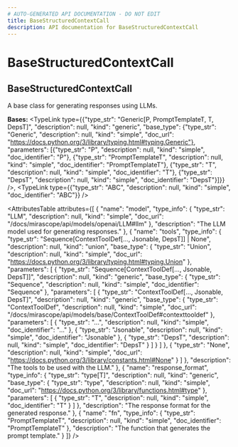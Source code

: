 ```yaml
---
# AUTO-GENERATED API DOCUMENTATION - DO NOT EDIT
title: BaseStructuredContextCall
description: API documentation for BaseStructuredContextCall
---
```


# BaseStructuredContextCall

## <ApiType type="Class" path="calls/base_structured_context_call/BaseStructuredContextCall" symbolName="BaseStructuredContextCall" /> BaseStructuredContextCall

A base class for generating responses using LLMs.

**Bases:** 
<TypeLink type={{"type_str": "Generic[P, PromptTemplateT, T, DepsT]", "description": null, "kind": "generic", "base_type": {"type_str": "Generic", "description": null, "kind": "simple", "doc_url": "https://docs.python.org/3/library/typing.html#typing.Generic"}, "parameters": [{"type_str": "P", "description": null, "kind": "simple", "doc_identifier": "P"}, {"type_str": "PromptTemplateT", "description": null, "kind": "simple", "doc_identifier": "PromptTemplateT"}, {"type_str": "T", "description": null, "kind": "simple", "doc_identifier": "T"}, {"type_str": "DepsT", "description": null, "kind": "simple", "doc_identifier": "DepsT"}]}} />, <TypeLink type={{"type_str": "ABC", "description": null, "kind": "simple", "doc_identifier": "ABC"}} />

<AttributesTable
  attributes={[
  {
    "name": "model",
    "type_info": {
      "type_str": "LLM",
      "description": null,
      "kind": "simple",
      "doc_url": "/docs/mirascope/api/models/openai/LLM#llm"
    },
    "description": "The LLM model used for generating responses."
  },
  {
    "name": "tools",
    "type_info": {
      "type_str": "Sequence[ContextToolDef[..., Jsonable, DepsT]] | None",
      "description": null,
      "kind": "union",
      "base_type": {
        "type_str": "Union",
        "description": null,
        "kind": "simple",
        "doc_url": "https://docs.python.org/3/library/typing.html#typing.Union"
      },
      "parameters": [
        {
          "type_str": "Sequence[ContextToolDef[..., Jsonable, DepsT]]",
          "description": null,
          "kind": "generic",
          "base_type": {
            "type_str": "Sequence",
            "description": null,
            "kind": "simple",
            "doc_identifier": "Sequence"
          },
          "parameters": [
            {
              "type_str": "ContextToolDef[..., Jsonable, DepsT]",
              "description": null,
              "kind": "generic",
              "base_type": {
                "type_str": "ContextToolDef",
                "description": null,
                "kind": "simple",
                "doc_url": "/docs/mirascope/api/models/base/ContextToolDef#contexttooldef"
              },
              "parameters": [
                {
                  "type_str": "...",
                  "description": null,
                  "kind": "simple",
                  "doc_identifier": "..."
                },
                {
                  "type_str": "Jsonable",
                  "description": null,
                  "kind": "simple",
                  "doc_identifier": "Jsonable"
                },
                {
                  "type_str": "DepsT",
                  "description": null,
                  "kind": "simple",
                  "doc_identifier": "DepsT"
                }
              ]
            }
          ]
        },
        {
          "type_str": "None",
          "description": null,
          "kind": "simple",
          "doc_url": "https://docs.python.org/3/library/constants.html#None"
        }
      ]
    },
    "description": "The tools to be used with the LLM."
  },
  {
    "name": "response_format",
    "type_info": {
      "type_str": "type[T]",
      "description": null,
      "kind": "generic",
      "base_type": {
        "type_str": "type",
        "description": null,
        "kind": "simple",
        "doc_url": "https://docs.python.org/3/library/functions.html#type"
      },
      "parameters": [
        {
          "type_str": "T",
          "description": null,
          "kind": "simple",
          "doc_identifier": "T"
        }
      ]
    },
    "description": "The response format for the generated response."
  },
  {
    "name": "fn",
    "type_info": {
      "type_str": "PromptTemplateT",
      "description": null,
      "kind": "simple",
      "doc_identifier": "PromptTemplateT"
    },
    "description": "The function that generates the prompt template."
  }
]}
/>

